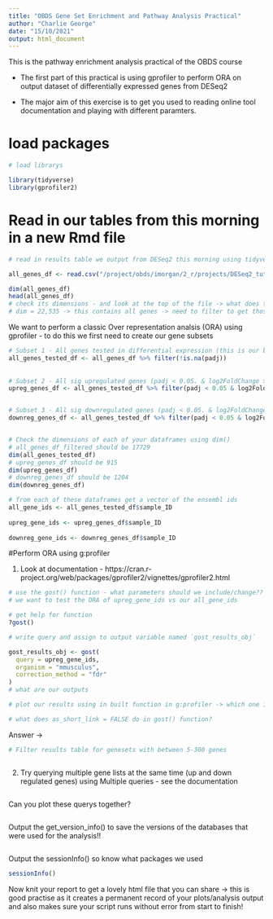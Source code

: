 ```yaml
---
title: "OBDS Gene Set Enrichment and Pathway Analysis Practical"
author: "Charlie George"
date: "15/10/2021"
output: html_document
---
```


This is the pathway enrichment analysis practical of the OBDS course

- The first part of this practical is using gprofiler to perform ORA on output dataset of differentially expressed genes from DESeq2

- The major aim of this exercise is to get you used to reading online tool documentation and playing with different paramters.

# load packages 
```r
# load librarys

library(tidyverse)
library(gprofiler2)
```


# Read in our tables from this morning in a new Rmd file
```r
# read in results table we output from DESeq2 this morning using tidyverse read_csv()

all_genes_df <- read.csv("/project/obds/imorgan/2_r/projects/DESeq2_tutorial/CD8_vs_CD4_DE_results_lfcshrinkage_allgenes.csv")

dim(all_genes_df)
head(all_genes_df)
# check its dimensions - and look at the top of the file -> what does this tell us about our table? 
# dim = 22,535 -> this contains all genes -> need to filter to get those tested 

```

We want to perform a classic Over representation analsis (ORA) using gprofiler - to do this we first need to create our gene subsets 

```r

# Subset 1 - All genes tested in differential expression (this is our background/control gene list) - i.e. remove padj == NA 
all_genes_tested_df <- all_genes_df %>% filter(!is.na(padj))
  
  
# Subset 2 - All sig upregulated genes (padj < 0.05. & log2FoldChange > 1)
upreg_genes_df <- all_genes_tested_df %>% filter(padj < 0.05 & log2FoldChange > 1)


# Subset 3 - All sig downregulated genes (padj < 0.05. & log2FoldChange < -1)
downreg_genes_df <- all_genes_tested_df %>% filter(padj < 0.05 & log2FoldChange < -1)


# Check the dimensions of each of your dataframes using dim()
# all_genes_df_filtered should be 17729
dim(all_genes_tested_df)
# upreg_genes_df should be 915
dim(upreg_genes_df)
# downreg_genes_df should be 1204
dim(downreg_genes_df)
```


```r
# from each of these dataframes get a vector of the ensembl ids 
all_gene_ids <- all_genes_tested_df$sample_ID
    
upreg_gene_ids <- upreg_genes_df$sample_ID
    
downreg_gene_ids <- downreg_genes_df$sample_ID
```

#Perform ORA using g:profiler 

1. Look at documentation - https://cran.r-project.org/web/packages/gprofiler2/vignettes/gprofiler2.html
```r
# use the gost() function - what parameters should we include/change??
# we want to test the ORA of upreg_gene_ids vs our all_gene_ids

# get help for function
?gost() 

# write query and assign to output variable named `gost_results_obj`

gost_results_obj <- gost(
  query = upreg_gene_ids,
  organism = "mmusculus", 
  correction_method = "fdr"
)
# what are our outputs  


```

```r
# plot our results using in built function in g:profiler -> which one is it? 

```

```r
# what does as_short_link = FALSE do in gost() function? 

```

Answer -> 

```r
# Filter results table for genesets with between 5-300 genes 



```


2. Try querying multiple gene lists at the same time (up and down regulated genes) using Multiple queries - see the documentation 

```r

```

Can you plot these querys together?

```r


```

Output the get_version_info() to save the versions of the databases that were used for the analysis!! 
```r

```

Output the sessionInfo() so know what packages we used
```r
sessionInfo()

```

Now knit your report to get a lovely html file that you can share -> this is good practise as it creates a permanent record of your plots/analysis output and also makes sure your script runs without error from start to finish! 
